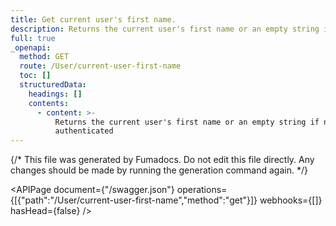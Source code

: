 ```yaml
---
title: Get current user's first name.
description: Returns the current user's first name or an empty string if not authenticated
full: true
_openapi:
  method: GET
  route: /User/current-user-first-name
  toc: []
  structuredData:
    headings: []
    contents:
      - content: >-
          Returns the current user's first name or an empty string if not
          authenticated
---
```


{/* This file was generated by Fumadocs.
Do not edit this file directly. Any changes should be made by running the generation command again. */}

<APIPage document={"/swagger.json"} operations={[{"path":"/User/current-user-first-name","method":"get"}]} webhooks={[]} hasHead={false} />